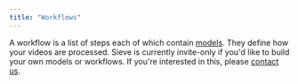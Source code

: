 ```yaml
---
title: "Workflows"
---
```


A workflow is a list of steps each of which contain [models](/guide/concepts/models). They define how your videos are processed. Sieve is currently invite-only if you'd like to build your own models or workflows. If you're interested in this, please [contact us](https://docs.google.com/forms/d/e/1FAIpQLSdoXPC_FXbp_J-S7mp1-0MPIjXN1x84eY1Rqa6cUjvn-D_HRQ/viewform).